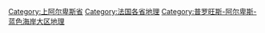 [[Category:上阿尔卑斯省|Category:上阿尔卑斯省]]
[[Category:法国各省地理|Category:法国各省地理]]
[[Category:普罗旺斯-阿尔卑斯-蓝色海岸大区地理|Category:普罗旺斯-阿尔卑斯-蓝色海岸大区地理]]